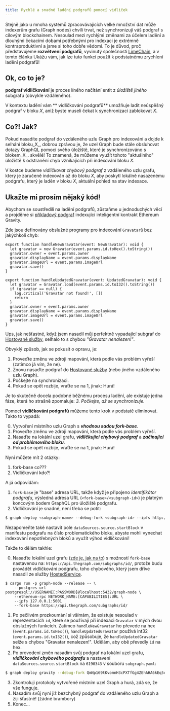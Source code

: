 ```yaml
---
title: Rychlé a snadné ladění podgrafů pomocí vidliček
---
```


Stejně jako u mnoha systémů zpracovávajících velké množství dat může indexerům grafu (Graph nodes) chvíli trvat, než synchronizují váš podgraf s cílovým blockchainem. Nesoulad mezi rychlými změnami za účelem ladění a dlouhými čekacími dobami potřebnými pro indexaci je extrémně kontraproduktivní a jsme si toho dobře vědomi. To je důvod, proč představujeme **rozvětvení podgrafů**, vyvinutý společností [LimeChain](https://limechain.tech/), a v tomto článku Ukážu vám, jak lze tuto funkci použít k podstatnému zrychlení ladění podgrafů!

## Ok, co to je?

**podgraf vidličkování** je proces líného načítání entit z _úložiště jiného_ subgrafu (obvykle vzdáleného).

V kontextu ladění vám ** vidličkování podgrafů** umožňuje ladit neúspěšný podgraf v bloku _X_, aniž byste museli čekat k synchronizaci zablokovat _X_.

## Co?! Jak?

Pokud nasadíte podgraf do vzdáleného uzlu Graph pro indexování a dojde k selhání bloku_X_, dobrou zprávou je, že uzel Graph bude stále obsluhovat dotazy GraphQL pomocí svého úložiště, které je synchronizováno s blokem_X_. skvělé! To znamená, že můžeme využít tohoto "aktuálního" úložiště k odstranění chyb vznikajících při indexování bloku _X_.

V kostce budeme _vidličkovat chybový podgraf_ z vzdáleného uzlu grafu, který je zaručeně indexován až do bloku _X_, aby poskytl lokálně nasazenému podgrafu, který je laděn v bloku _X_, aktuální pohled na stav indexace.

## Ukažte mi prosím nějaký kód!

Abychom se soustředili na ladění podgrafů, zůstaňme u jednoduchých věcí a projděme si [příkladový podgraf](https://github.com/graphprotocol/graph-tooling/tree/main/examples/ethereum-gravatar) indexující inteligentní kontrakt Ethereum Gravity.

Zde jsou definovány obslužné programy pro indexování `Gravatarů` bez jakýchkoli chyb:

```tsx
export function handleNewGravatar(event: NewGravatar): void {
  let gravatar = new Gravatar(event.params.id.toHex().toString())
  gravatar.owner = event.params.owner
  gravatar.displayName = event.params.displayName
  gravatar.imageUrl = event.params.imageUrl
  gravatar.save()
}

export function handleUpdatedGravatar(event: UpdatedGravatar): void {
  let gravatar = Gravatar.load(event.params.id.toI32().toString())
  if (gravatar == null) {
    log.critical('Gravatar not found!', [])
    return
  }
  gravatar.owner = event.params.owner
  gravatar.displayName = event.params.displayName
  gravatar.imageUrl = event.params.imageUrl
  gravatar.save()
}
```

Ups, jak nešťastné, když jsem nasadil můj perfektně vypadající subgraf do [Hostované služby](https://thegraph.com/hosted-service/), selhalo to s chybou _"Gravatar nenalezen!"_.

Obvyklý způsob, jak se pokusit o opravu, je:

1. Proveďte změnu ve zdroji mapování, která podle vás problém vyřeší (zatímco já vím, že ne).
2. Znovu nasaďte podgraf do [Hostované služby](https://thegraph.com/hosted-service/) (nebo jiného vzdáleného uzlu Graph).
3. Počkejte na synchronizaci.
4. Pokud se opět rozbije, vraťte se na 1, jinak: Hurá!

Je to skutečně docela podobné běžnému procesu ladění, ale existuje jedna fáze, která ho strašně zpomaluje: _3. Počkejte, až se synchronizuje._

Pomocí **vidličkování podgrafů** můžeme tento krok v podstatě eliminovat. Takto to vypadá:

0. Vytvoření místního uzlu Graph s **_vhodnou sadou fork-base_**.
1. Proveďte změnu ve zdroji mapování, která podle vás problém vyřeší.
2. Nasaďte na lokální uzel grafu, **_vidličkující chybový podgraf_** a **_začínající od problémového bloku_**.
3. Pokud se opět rozbije, vraťte se na 1, jinak: Hurá!

Nyní můžete mít 2 otázky:

1. fork-base co???
2. Vidličkování kdo?!

A já odpovídám:

1. `fork-base` je "base" adresa URL, takže když je připojeno _identifikátor podgrafu_, výsledná adresa URL (`<fork-base>/<subgraph-id>`) je platným koncovým bodem GraphQL pro úložiště podgrafu.
2. Vidličkování je snadné, není třeba se potit:

```bash
$ graph deploy <subgraph-name> --debug-fork <subgraph-id> --ipfs http://localhost:5001 --node http://localhost:8020
```

Nezapomeňte také nastavit pole `dataSources.source.startBlock` v manifestu podgrafu na číslo problematického bloku, abyste mohli vynechat indexování nepotřebných bloků a využít výhod vidličkování!

Takže to dělám takhle:

0. Nasaďte lokální uzel grafu ([zde je, jak na to](https://github.com/graphprotocol/graph-node#running-a-local-graph-node)) s možností `fork-base` nastavenou na: `https://api.thegraph.com/subgraphs/id/`, protože budu provádět vidličkování podgrafu, toho chybového, který jsem dříve nasadil ze služby [HostedService](https://thegraph.com/hosted-service/).

```
$ cargo run -p graph-node --release -- \
    --postgres-url postgresql://USERNAME[:PASSWORD]@localhost:5432/graph-node \
    --ethereum-rpc NETWORK_NAME:[CAPABILITIES]:URL \
    --ipfs 127.0.0.1:5001
    --fork-base https://api.thegraph.com/subgraphs/id/
```

1. Po pečlivém prozkoumání si všímám, že existuje nesoulad v reprezentacích `id`, které se používají při indexaci `Gravatar` v mých dvou obslužných funkcích. Zatímco `handleNewGravatar` ho převede na hex (`event.params.id.toHex()`), `handleUpdatedGravatar` používá int32 (`event.params.id.toI32()`), což způsobuje, že `handleUpdatedGravatar` selže s chybou "Gravatar nenalezen!". Udělám, aby obě převedly `id` na hex.
2. Po provedení změn nasadím svůj podgraf na lokální uzel grafu, **_vidličkování chybového podgrafu_** a nastavení `dataSources.source.startBlock` na `6190343` v souboru `subgraph.yaml`:

```bash
$ graph deploy gravity --debug-fork QmNp169tKvomnH3cPXTfGg4ZEhAHA6kEq5oy1XDqAxqHmW --ipfs http://localhost:5001 --node http://localhost:8020
```

3. Zkontroluji protokoly vytvořené místním uzel Graph a hurá, zdá se, že vše funguje.
4. Nasadím svůj nyní již bezchybný podgraf do vzdáleného uzlu Graph a žiji šťastně! (žádné brambory)
5. Konec...
